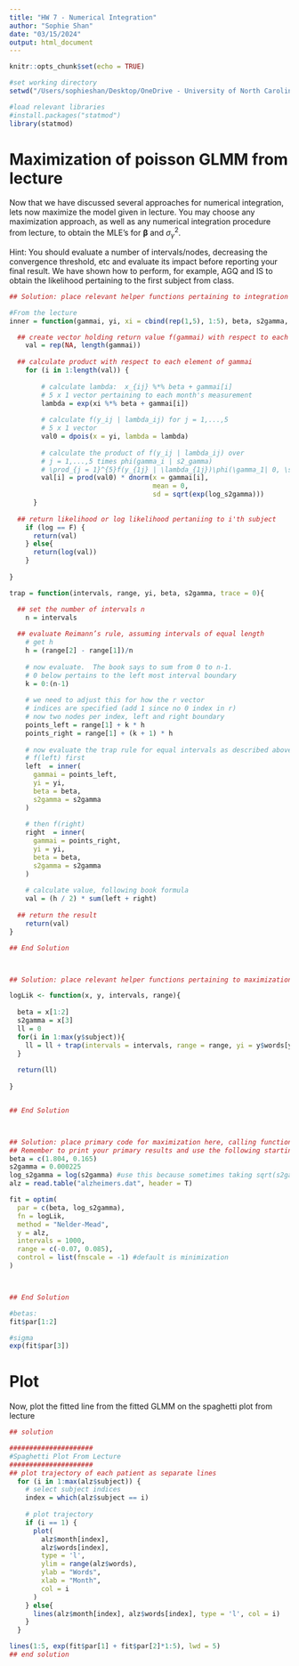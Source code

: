 ```yaml
---
title: "HW 7 - Numerical Integration"
author: "Sophie Shan"
date: "03/15/2024"
output: html_document
---
```


```r
knitr::opts_chunk$set(echo = TRUE)
```

```r
#set working directory 
setwd("/Users/sophieshan/Desktop/OneDrive - University of North Carolina at Chapel Hill/UNC/Spring 2024/BIOS 735/Homework Assignments/HW7/")

#load relevant libraries 
#install.packages("statmod")
library(statmod)
```

# Maximization of poisson GLMM from lecture

Now that we have discussed several approaches for numerical integration, lets now maximize the model given in lecture.  You may choose any maximization approach, as well as any numerical integration procedure from lecture, to obtain the MLE's for $\boldsymbol{\beta}$ and $\sigma_{\gamma}^2$.  

Hint: You should evaluate a number of intervals/nodes, decreasing the convergence threshold, etc and evaluate its impact before reporting your final result. We have shown how to perform, for example, AGQ and IS to obtain the likelihood pertaining to the first subject from class. 

```r
## Solution: place relevant helper functions pertaining to integration here 

#From the lecture 
inner = function(gammai, yi, xi = cbind(rep(1,5), 1:5), beta, s2gamma, log = T) {

  ## create vector holding return value f(gammai) with respect to each element of gammai
    val = rep(NA, length(gammai))
  
  ## calculate product with respect to each element of gammai
    for (i in 1:length(val)) {
      
        # calculate lambda:  x_{ij} %*% beta + gammai[i]
        # 5 x 1 vector pertaining to each month's measurement
        lambda = exp(xi %*% beta + gammai[i])
        
        # calculate f(y_ij | lambda_ij) for j = 1,...,5
        # 5 x 1 vector
        val0 = dpois(x = yi, lambda = lambda)
        
        # calculate the product of f(y_ij | lambda_ij) over
        # j = 1,...,5 times phi(gamma_i | s2_gamma)
        # \prod_{j = 1}^{5}f(y_{1j} | \lambda_{1j})\phi(\gamma_1| 0, \sigma^2_{\gamma})
        val[i] = prod(val0) * dnorm(x = gammai[i],
                                    mean = 0,
                                    sd = sqrt(exp(log_s2gamma)))
      }
  
  ## return likelihood or log likelihood pertaniing to i'th subject
    if (log == F) {
      return(val)
    } else{
      return(log(val))
    }
    
}

trap = function(intervals, range, yi, beta, s2gamma, trace = 0){

  ## set the number of intervals n
    n = intervals
    
  ## evaluate Reimann’s rule, assuming intervals of equal length
    # get h
    h = (range[2] - range[1])/n
  
    # now evaluate.  The book says to sum from 0 to n-1.  
    # 0 below pertains to the left most interval boundary
    k = 0:(n-1)
  
    # we need to adjust this for how the r vector 
    # indices are specified (add 1 since no 0 index in r)
    # now two nodes per index, left and right boundary
    points_left = range[1] + k * h
    points_right = range[1] + (k + 1) * h
    
    # now evaluate the trap rule for equal intervals as described above
    # f(left) first
    left  = inner(
      gammai = points_left,
      yi = yi,
      beta = beta,
      s2gamma = s2gamma
    )
    
    # then f(right)
    right  = inner(
      gammai = points_right,
      yi = yi,
      beta = beta,
      s2gamma = s2gamma
    )
    
    # calculate value, following book formula
    val = (h / 2) * sum(left + right)
  
  ## return the result
    return(val)
}

## End Solution



## Solution: place relevant helper functions pertaining to maximization here (likelihood etc)

logLik <- function(x, y, intervals, range){
  
  beta = x[1:2]
  s2gamma = x[3]
  ll = 0
  for(i in 1:max(y$subject)){
    ll = ll + trap(intervals = intervals, range = range, yi = y$words[y$subject == i], beta = beta, s2gamma = s2gamma, trace = 1)
  }
  
  return(ll)
  
}


## End Solution



## Solution: place primary code for maximization here, calling functions in the above two sections
## Remember to print your primary results and use the following starting values
beta = c(1.804, 0.165)
s2gamma = 0.000225
log_s2gamma = log(s2gamma) #use this because sometimes taking sqrt(s2gamma) fails b/c its too small
alz = read.table("alzheimers.dat", header = T)

fit = optim(
  par = c(beta, log_s2gamma),
  fn = logLik,
  method = "Nelder-Mead",
  y = alz,
  intervals = 1000,
  range = c(-0.07, 0.085),
  control = list(fnscale = -1) #default is minimization
)



## End Solution

#betas:
fit$par[1:2]

#sigma
exp(fit$par[3])

```

# Plot

Now, plot the fitted line from the fitted GLMM on the spaghetti plot from lecture

```r
## solution

#####################
#Spaghetti Plot From Lecture 
#####################
## plot trajectory of each patient as separate lines
  for (i in 1:max(alz$subject)) {
    # select subject indices
    index = which(alz$subject == i)
    
    # plot trajectory
    if (i == 1) {
      plot(
        alz$month[index],
        alz$words[index],
        type = 'l',
        ylim = range(alz$words),
        ylab = "Words",
        xlab = "Month",
        col = i
      )
    } else{
      lines(alz$month[index], alz$words[index], type = 'l', col = i)
    }
  }

lines(1:5, exp(fit$par[1] + fit$par[2]*1:5), lwd = 5)
## end solution
```
